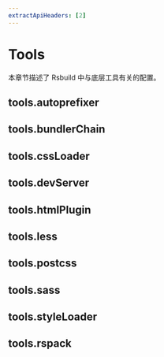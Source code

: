 ```yaml
---
extractApiHeaders: [2]
---
```


# Tools

本章节描述了 Rsbuild 中与底层工具有关的配置。

## tools.autoprefixer


<Autoprefixer />

## tools.bundlerChain


<BundlerChain />

## tools.cssLoader


<CssLoader />

## tools.devServer


<DevServer />

## tools.htmlPlugin


<HtmlPlugin />

## tools.less


<Less />

## tools.postcss


<Postcss />

## tools.sass


<Sass />

## tools.styleLoader


<StyleLoader />

## tools.rspack


<Rspack />
